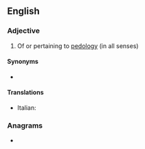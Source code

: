 ==English==

===Adjective===
{{en-adj}}

# Of or pertaining to [[pedology]] (in all senses)

====Synonyms====
* {{l|en|pedologic}}

====Translations====
{{trans-top|pertaining to pedology}}
* Italian: {{t|it|pedologico}}
{{trans-mid}}
{{trans-bottom}}

===Anagrams===
* {{anagrams|en|pico de gallo}}